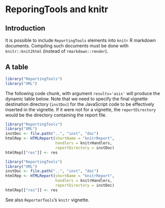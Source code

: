 <!--
%\VignetteEngine{knitr::knitr}
%\VignetteIndexEntry{ReportingTools and knitr R markdown}
%\VignetteKeywords{vignette, markdown, knitr, ReportingTools}
%\VignettePackage{rauthoring}
-->

ReporingTools and knitr
========================

## Introduction

It is possible to include `ReportingTools` elements into `knitr` R
markdown documents. Compiling such documents must be done with
`knitr::knit2html` (instead of `rmarkdown::render`).

## A table

```r
library("ReportingTools")
library("XML")
```

The following code chunk, with argument `results='asis'` will produce
the dynamic table below. Note that we need to specify the final
vignette destination directory (`instDoc`) for the JavaScript code to
be effectively inserted in the vignette. If it were not for a
vignette, the `reportDirectory` would be the directory containing
the report file.

```r
library("ReportingTools")
library("XML")
instDoc <- file.path("..", "inst", "doc")
htmlRep <- HTMLReport(shortName = "knitrReport",
                      handlers = knitrHandlers,
                      reportDirectory = instDoc)
htmlRep[["res"]] <- res
```

```r
library("ReportingTools")
library("XML")
instDoc <- file.path("..", "inst", "doc")
htmlRep <- HTMLReport(shortName = "knitrReport",
                      handlers = knitrHandlers,
                      reportDirectory = instDoc)
htmlRep[["res"]] <- res
```

See also `ReporterTools`'s `knitr` vignette.
